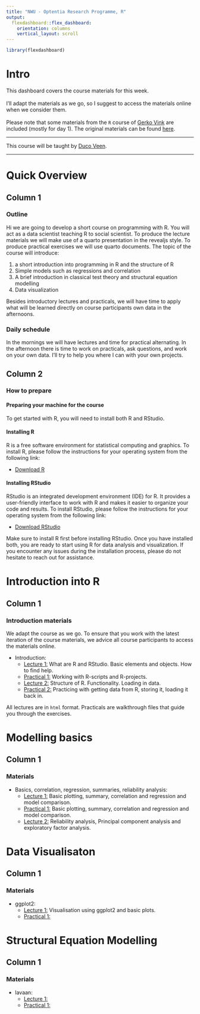 ```yaml
---
title: "NWU - Optentia Research Programme, R"
output: 
  flexdashboard::flex_dashboard:
    orientation: columns
    vertical_layout: scroll
---
```


```r
library(flexdashboard)
```

<!-- https://chat.openai.com/chat/dd967c72-a49c-4f21-ab54-2e20284b6ab0 -->

# Intro {.sidebar}

This dashboard covers the course materials for this week. 
<br> <br>
I'll adapt the materials as we go, so I suggest to access the materials online when we consider them. 
<br> <br>
Please note that some materials from the `R` course of [Gerko Vink](https://www.gerkovink.com) are included (mostly for day 1). The original materials can be found [here](https://github.com/gerkovink/R).

---

This course will be taught by [Duco Veen](https://www.ducoveen.com/). <br>

---
# Quick Overview

## Column 1

### Outline

Hi we are going to develop a short course on programming with R. You will act as a data scientist teaching R to social scientist. To produce the lecture materials we will make use of a quarto presentation in the revealjs style. To produce practical exercises we will use quarto documents. The topic of the course will introduce:

1)	a short introduction into programming in R and the structure of R
2)	Simple models such as regressions and correlation
3)	A brief introduction in classical test theory and structural equation modelling 
4)	Data visualization

Besides introductory lectures and practicals, we will have time to apply what will be learned directly on course participants own data in the afternoons. 

### Daily schedule 

In the mornings we will have lectures and time for practical alternating. In the afternoon there is time to work on practicals, ask questions, and work on your own data. I'll try to help you where I can with your own projects.

<!-- | When?  |      | What?      | -->
<!-- |:--------|:-------|:-------------| -->
<!-- | 09.00 | 09.30  | Lecture | -->
<!-- | 09:30 | 10.15  | Practical | -->
<!-- | 10.15 | 10.45  | Discussion | -->
<!-- |       | **break** |            | -->
<!-- | 11.00 | 11.45  | Lecture | -->
<!-- | 11:45 | 12.30  | Practical | -->
<!-- | 14:00 | 14.30  | Discussion | -->
<!-- | 14:30 | 15:30 | Lecture | -->
<!-- |       | **break** |            | -->
<!-- | 15:45 | 16.30  | Practical | -->
<!-- | 16:30 | 17:00  | Discussion | -->



## Column 2

### How to prepare

#### Preparing your machine for the course

To get started with R, you will need to install both R and RStudio. 

#### Installing R

R is a free software environment for statistical computing and graphics. To install R, please follow the instructions for your operating system from the following link:

- [Download R](https://cran.r-project.org/)

#### Installing RStudio

RStudio is an integrated development environment (IDE) for R. It provides a user-friendly interface to work with R and makes it easier to organize your code and results. To install RStudio, please follow the instructions for your operating system from the following link:

- [Download RStudio](https://rstudio.com/products/rstudio/download/)

Make sure to install R first before installing RStudio. Once you have installed both, you are ready to start using R for data analysis and visualization. If you encounter any issues during the installation process, please do not hesitate to reach out for assistance.




# Introduction into R

## Column 1

### Introduction materials
We adapt the course as we go. To ensure that you work with the latest iteration of the course materials, we advice all course participants to access the materials online.

- Introduction: 
    - [Lecture 1:](content/01_Introduction/lecture_01.html) What are R and RStudio. Basic elements and objects. How to find help.
    - [Practical 1:](content/01_Introduction/practical_01.html) Working with R-scripts and R-projects.
    - [Lecture 2:](content/01_Introduction/lecture_02.html) Structure of R. Functionality. Loading in data. 
    - [Practical 2:](content/01_Introduction/practical_02.html) Practicing with getting data from R, storing it, loading it back in.


All lectures are in `html` format. Practicals are walkthrough files that guide you through the exercises. 


# Modelling basics

## Column 1

### Materials

- Basics, correlation, regression, summaries, reliability analysis: 
    - [Lecture 1:](content/02_modelling/lecture_01.html) Basic plotting, summary, correlation and regression and model comparison. 
    - [Practical 1:](content/02_modelling/practical_01.html) Basic plotting, summary, correlation and regression and model comparison. 
    - [Lecture 2:](content/02_modelling/lecture_01.html) Reliability analysis, Principal component analysis and exploratory factor analysis. 
    
    <!-- - [Lecture 2:](content/02_modelling/lecture_02.html)  -->


# Data Visualisaton

## Column 1

### Materials

- ggplot2: 
    - [Lecture 1:](content/03_data_visualisation/lecture_01.html) Visualisation using ggplot2 and basic plots.
    - [Practical 1:](content/03_data_visualisation/practical_01.html) 
    
    <!-- - [Lecture 2:](content/03_data_visualisation/lecture_02.html)  -->


# Structural Equation Modelling

## Column 1

### Materials

- lavaan: 
    - [Lecture 1:](content/04_SEMn/lecture_01.html) 
    - [Practical 1:](content/04_SEM/practical_01.html) 
    
    <!-- - [Lecture 2:](content/04_SEM/lecture_02.html) -->


